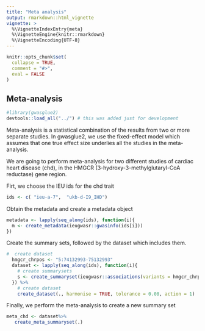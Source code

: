```yaml
---
title: "Meta analysis"
output: rmarkdown::html_vignette
vignette: >
  %\VignetteIndexEntry{meta}
  %\VignetteEngine{knitr::rmarkdown}
  %\VignetteEncoding{UTF-8}
---
```


```r
knitr::opts_chunk$set(
  collapse = TRUE,
  comment = "#>",
  eval = FALSE
)
```



## Meta-analysis


```r
#library(gwasglue2)
devtools::load_all("../") # this was added just for development

```

Meta-analysis is a statistical combination of the results from two or more separate studies. In gwasglue2, we use the fixed-effect model which assumes that one true effect size underlies all the studies in the meta-analysis.

We are going to perform meta-analysis for two different studies of cardiac heart disease (chd), in the HMGCR (3-hydroxy-3-methylglutaryl-CoA reductase) gene region.

Firt, we choose the IEU ids for the chd trait

```r
ids <- c( "ieu-a-7",  "ukb-d-I9_IHD")
```

Obtain the metadata and create a metadata object
```r
metadata <- lapply(seq_along(ids), function(i){
  m <- create_metadata(ieugwasr::gwasinfo(ids[i])) 
})
```

Create the summary sets, followed by the dataset which includes them.

```r
#  create dataset 
  hmgcr_chrpos <- "5:74132993-75132993"
  dataset <- lapply(seq_along(ids), function(i){
    # create summarysets
    s <- create_summaryset(ieugwasr::associations(variants = hmgcr_chrpos, id =ids[i]), metadata=metadata[i])
  }) %>%
    # create dataset
    create_dataset(., harmonise = TRUE, tolerance = 0.08, action = 1)
```

Finally, we perform the meta-analysis to create a new summary set
 
 ```r
 meta_chd <- dataset%>%
    create_meta_summaryset(.)
 ```


